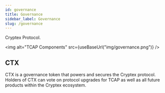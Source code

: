 ```yaml
---
id: governance
title: Governance
sidebar_label: Governance
slug: /governance
---
```



Cryptex Protocol.

<img alt="TCAP Components" src={useBaseUrl("img/governance.png")} />

## CTX

CTX is a governance token that powers and secures the Cryptex protocol. Holders of CTX can vote on protocol upgrades for TCAP as well as all future products within the Cryptex ecosystem.
